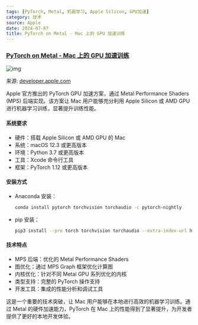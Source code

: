 ```yaml
---
tags: [PyTorch, Metal, 机器学习, Apple Silicon, GPU加速]
category: 技术
source: Apple
date: 2024-07-07
title: PyTorch on Metal - Mac 上的 GPU 加速训练
---
```


### [PyTorch on Metal - Mac 上的 GPU 加速训练](https://developer.apple.com/metal/pytorch/)

![img](https://img.mengpeng.tech/i/2024/12/08/6755115a845ea.webp)

来源: [developer.apple.com](https://developer.apple.com/metal/pytorch/)

Apple 官方推出的 PyTorch GPU 加速方案，通过 Metal Performance Shaders (MPS) 后端实现。该方案让 Mac 用户能够充分利用 Apple Silicon 或 AMD GPU 进行机器学习训练，显著提升训练性能。

#### 系统要求
- 硬件：搭载 Apple Silicon 或 AMD GPU 的 Mac
- 系统：macOS 12.3 或更高版本
- 环境：Python 3.7 或更高版本
- 工具：Xcode 命令行工具
- 框架：PyTorch 1.12 或更高版本

#### 安装方式
- Anaconda 安装：
  ```bash
  conda install pytorch torchvision torchaudio -c pytorch-nightly
  ```
- pip 安装：
  ```bash
  pip3 install --pre torch torchvision torchaudio --extra-index-url https://download.pytorch.org/whl/nightly/cpu
  ```

#### 技术特点
- MPS 后端：优化的 Metal Performance Shaders
- 图优化：通过 MPS Graph 框架优化计算图
- 内核优化：针对不同 Metal GPU 系列优化的内核
- 类型支持：完整的 PyTorch 操作支持
- 开发工具：集成的性能分析和调试工具

这是一个重要的技术突破，让 Mac 用户能够在本地进行高效的机器学习训练。通过 Metal 的硬件加速能力，PyTorch 在 Mac 上的性能得到了显著提升，为开发者提供了更好的本地开发体验。 